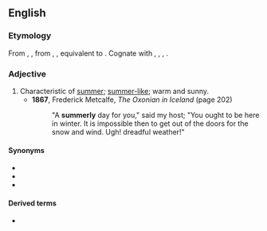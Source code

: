 ==English==

===Etymology===
From {{inh|en|enm|sumerlich}}, {{m|enm|sumerlic}}, from {{inh|en|ang|sumorlīc}}, {{m|ang|sumerlīċ|t=summerly}}, equivalent to {{suffix|en|summer|ly|id2=adjectival}}. Cognate with {{cog|nl|zomerlijk|t=summerly}}, {{cog|de|sommerlich|t=summerly}}, {{cog|da|sommerlig|t=summerly}}, {{cog|sv|sommarlik|t=summerly}}.

===Adjective===
{{en-adj}}

# Characteristic of [[summer]]; [[summer-like]]; warm and sunny.
#* '''1867''', Frederick Metcalfe, ''The Oxonian in Iceland'' (page 202)
#*: "A '''summerly''' day for you," said my host; "You ought to be here in winter. It is impossible then to get out of the doors for the snow and wind. Ugh! dreadful weather!"

====Synonyms====
* {{l|en|summerish}}
* {{l|en|summerlike}}
* {{l|en|summery}}

====Derived terms====
* {{l|en|summerliness}}